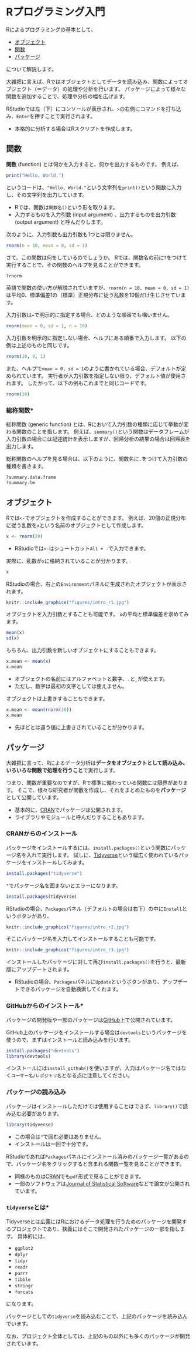 # Rプログラミング入門 {#intro-r}

Rによるプログラミングの基本として、

- [オブジェクト]
- [関数]
- [パッケージ]

について解説します。

大雑把に言えば、Rではオブジェクトとしてデータを読み込み、関数によってオブジェクト（＝データ）の処理や分析を行います。
パッケージによって様々な関数を追加することで、処理や分析の幅を広げます。

RStudioでは左（下）にコンソールが表示され、`>`の右側にコマンドを打ち込み、`Enter`を押すことで実行されます。

- 本格的に分析する場合はRスクリプトを作成します。

## 関数

**関数** (function) とは何かを入力すると、何かを出力するものです。
例えば、

```r
print("Hello, World.")
```

というコードは、`"Hello, World."`という文字列を`print()`という関数に入力し、その文字列を出力しています。

- Rでは、関数は`関数名()`という形を取ります。
- 入力するものを入力引数 (input argument) 、出力するものを出力引数 (output argument) と呼んだりします。

次のように、入力引数も出力引数も1つとは限りません。

```r
rnorm(n = 10, mean = 0, sd = 1)
```

さて、この関数は何をしているのでしょうか。
Rでは、関数名の前に`?`をつけて実行することで、その関数のヘルプを見ることができます。

```r
?rnorm
```

英語で関数の使い方が解説されていますが、`rnorm(n = 10, mean = 0, sd = 1)`は平均0、標準偏差1の（標準）正規分布に従う乱数を10個だけ生じさせています。

入力引数は`=`で明示的に指定する場合、どのような順番でも構いません。

```r
rnorm(mean = 0, sd = 1, n = 10)
```

入力引数を明示的に指定しない場合、ヘルプにある順番で入力します。
以下の例は上述のものと同じです。

```r
rnorm(10, 0, 1)
```

また、ヘルプで`mean = 0, sd = 1`のように書かれている場合、デフォルトが定められています。
実行者が入力引数を指定しない限り、デフォルト値が使用されます。
したがって、以下の例もこれまでと同じコードです。

```r
rnorm(10)
```

### 総称関数*

総称関数 (generic function) とは、Rにおいて入力引数の種類に応じて挙動が変わる関数のことを指します。
例えば、`summary()`という関数はデータフレームが入力引数の場合には記述統計を表示しますが、回帰分析の結果の場合は回帰表を出力します。

総称関数のヘルプを見る場合は、以下のように、関数名に`.`をつけて入力引数の種類を書きます。

```r
?summary.data.frame
?summary.lm
```

## オブジェクト

Rでは`<-`でオブジェクトを作成することができます。
例えば、20個の正規分布に従う乱数を`x`という名前のオブジェクトとして作成します。

```r
x <- rnorm(20)
```

- RStudioでは`<-`はショートカット`Alt + -`で入力できます。

実際に、乱数が`x`に格納されていることが分かります。

```r
x
```

RStudioの場合、右上の`Environment`パネルに生成されたオブジェクトが表示されます。

```r
knitr::include_graphics("figures/intro_r1.jpg")
```

オブジェクトを入力引数とすることも可能です。
`x`の平均と標準偏差を求めてみます。

```r
mean(x)
sd(x)
```

もちろん、出力引数を新しいオブジェクトにすることもできます。

```r
x.mean <- mean(x)
x.mean
```

- オブジェクトの名前にはアルファベットと数字、`.`と`_`が使えます。
- ただし、数字は最初の文字としては使えません。

オブジェクトは上書きすることもできます。

```r
x.mean <- mean(rnorm(20))
x.mean
```

- 先ほどとは違う値に上書きされていることが分かります。

## パッケージ

大雑把に言って、Rによるデータ分析は**データをオブジェクトとして読み込み、いろいろな関数で処理を行うこと**で実行します。

つまり、関数が重要なのですが、Rで標準に備わっている関数には限界があります。
そこで、様々な研究者が関数を作成し、それをまとめたものを**パッケージ**として公開しています。

- 基本的に、[CRAN](https://cran.r-project.org/)でパッケージは公開されます。
- ライブラリやモジュールと呼んだりすることもあります。

### CRANからのインストール

パッケージをインストールするには、`install.packages()`という関数にパッケージ名を入れて実行します。
試しに、[Tidyverse](https://www.tidyverse.org/)という幅広く使われているパッケージをインストールしてみます。

```r
install.packages("tidyverse")
```

`"`でパッケージ名を囲まないとエラーになります。

```r
install.packages(tidyverse)
```

RStudioの場合、`Packages`パネル（デフォルトの場合は右下）の中に`Install`というボタンがあり、

```r
knitr::include_graphics("figures/intro_r2.jpg")
```

そこにパッケージ名を入力してインストールすることも可能です。

```r
knitr::include_graphics("figures/intro_r3.jpg")
```

インストールしたパッケージに対して再び`install.packages()`を行うと、最新版にアップデートされます。

- RStudioの場合、`Packages`パネルに`Update`というボタンがあり、アップデートできるパッケージを自動検索してくれます。

### GitHubからのインストール*

パッケージの開発版や一部のパッケージは[GitHub](https://github.com/)上で公開されています。

GitHub上のパッケージをインストールする場合は`devtools`というパッケージを使うので、まずはインストールと読み込みを行います。

```r
install.packages("devtools")
library(devtools)
```

インストールには`install_github()`を使いますが、入力はパッケージ名ではなく`ユーザー名/レポジトリ名`となる点に注意してください。

### パッケージの読み込み

パッケージはインストールしただけでは使用することはできず、`library()`で読み込む必要があります。

```r
library(tidyverse)
```

- この場合は`"`で囲む必要はありません。
- インストールは一回で十分です。

RStudioであれば`Packages`パネルにインストール済みのパッケージ一覧があるので、パッケージ名をクリックすると含まれる関数一覧を見ることができます。

- 同様のものは[CRAN](https://cran.r-project.org/)でも`pdf`形式で見ることができます。
- 一部のソフトウェアは[Journal of Statistical Software](https://www.jstatsoft.org/index)などで論文が公開されています。

### `tidyverse`とは*

Tidyverseとは広義にはRにおけるデータ処理を行うためのパッケージを開発するプロジェクトであり、狭義にはそこで開発されたパッケージの一部を指します。
具体的には、

- `ggplot2`
- `dplyr`
- `tidyr`
- `readr`
- `purrr`
- `tibble`
- `stringr`
- `forcats`

になります。

パッケージとしての`tidyverse`を読み込むことで、上記のパッケージを読み込んでいます。

なお、プロジェクト全体としては、上記のもの以外にも多くのパッケージが開発されています。